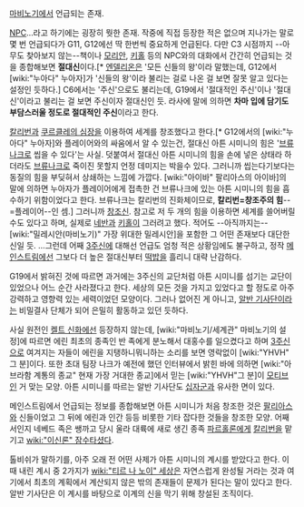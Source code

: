 [[마비노기]]에서 언급되는 존재.

[[NPC]]…라고 하기에는 굉장히 뭣한 존재. 작중에 직접 등장한 적은 없으며 지나가는 말로 몇 번 언급되다가 G11, G12에선 딱 한번씩 중요하게 언급된다. 다만 C3 시점까지 --아무도 찾아보지 않는--책이나 [[모리안]], [[키홀]] 등의 NPC와의 대화에서 간간히 언급되는 것을 종합해보면 '''절대신'''이다.[* [[엔델리온]]은 '모든 신들의 왕'이라 말했는데, G12에서 [wiki:"누아다" 누아자]가 '신들의 왕'이라 불리는 걸로 나온 걸 보면 잘못 알고 있다는 설정인 듯하다.] C6에서는 '주신'으로도 불리는데, G19에서 '절대적인 주신'이나 '절대신'이라고 불리는 걸 보면 주신이자 절대신인 듯. 라사에 말에 의하면 '''차마 입에 담기도 부담스러울 정도로 절대적인 주신'''이라고 한다.

[[칼리번]]과 [[쿠르클레의 심장]]을 이용하여 세계를 창조했다고 한다.[* G12에서의 [wiki:"누아다" 누아자]와 플레이어와의 싸움에서 알 수 있는건, 절대신 아튼 시미니의 힘은 '[[브류나크]]로 씹을 수 있다'는 사실. 덧붙여서 절대신 아튼 시미니의 힘을 손에 넣은 상태라 하더라도 [[브류나크]]로 죽이진 못할지 언정 데미지는 박을수 있다. 그러니까 씹는다기보다는 동질의 힘을 부딪혀서 상쇄하는 느낌에 가깝다. [wiki:"아이바" 팔리아스의 아이바]의 말에 의하면 누아자가 플레이어에게 접촉한 건 브류나크에 있는 아튼 시미니의 힘을 흡수하기 위함이었다고 한다. 브류나크는 칼리번의 진화체이므로, '''칼리번=창조주의 힘'''--=플레이어--인 셈.] 그러니까 [[창조신]]. 참고로 저 두 개의 힘을 이용하면 세계를 쓸어버릴 수도 있다고 하며, 실제로 [[네반]]과 [[키홀]]이 그러려고 했다. 적어도 --아직까지는-- [wiki:"밀레시안(마비노기)" 가장 위대한 밀레시안]을 포함한 그 어떤 존재보다 대단한 신일 듯. ...그런데 어째 [[3주신]]에 대해선 언급도 엄청 적은 상황임에도 불구하고, 정작 [[메인스트림]]에선 그보다 더 높은 절대신부터 [[떡밥]]을 흘리니 대략 난감하다.

G19에서 밝혀진 것에 따르면 과거에는 3주신의 교단처럼 아튼 시미니를 섬기는 교단이 있었으나 어느 순간 사라졌다고 한다. 세상의 모든 것을 가지고 있었다고 할 정도로 아주 강력하고 영향력 있는 세력이었던 모양이다. 그러나 없어진 게 아니고, [[알반 기사단]]이라는 비밀결사 단체가 되어 은밀히 활동하고 있던 듯하다.

사실 원전인 [[켈트 신화]]에선 등장하지 않는데, [wiki:"마비노기/세계관" 마비노기의 설정]에 따르면 에린 최초의 종족인 반 족에게 분노해서 대홍수를 일으켰다고 하며 [[3주신]]으로 여겨지는 자들이 에린을 지탱하니뭐니하는 소리를 보면 영락없이 [wiki:"YHVH" 그 분]이다. 또한 초대 팀장 나크가 예전에 했던 인터뷰에서 밝힌 바에 의하면 [wiki:"아브라함 계통의 종교" 현재 가장 거대한 종교]에서 믿는 [wiki:"YHVH"그 분]이 [[모티브]]인 거 맞는 모양. 아튼 시미니를 따르는 알반 기사단도 [[십자군]]과 유사한 면이 있다.

메인스트림에서 언급되는 정보를 종합해보면 아튼 시미니가 처음 창조한 것은 [[팔리아스]]와 신들이었고 그 뒤에 에린과 인간 등등 비롯한 기타 잡다한 것들을 창조한 모양. 어째서인지 네베드 족은 쌩까고 당시 울라 대륙에 새로 생긴 종족 [[파르홀론]]에게 [[칼리번]]을 맡기고 [[wiki:"이신론" 잠수타셨다]].

톨비쉬가 말하기를, 아주 오래 전 어떤 사제가 아튼 시미니의 계시를 받았다고 한다. 이 때 내린 계시 중 2가지가 [[wiki:"티르 나 노이" 세상]]은 자연스럽게 완성될 거라는 것과 여기에서 최초의 계획에서 계산되지 않은 밖의 존재들이 문제가 된다는 말이 있다고 한다. 알반 기사단은 이 계시를 바탕으로 이계의 신을 막기 위해 창설된 조직이다.
